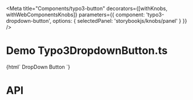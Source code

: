 
<Meta
  title="Components/typo3-button"
  decorators={[withKnobs, withWebComponentsKnobs]}
  parameters={{ component: 'typo3-dropdown-button', options: { selectedPanel: 'storybookjs/knobs/panel' } }}
  />

# Demo Typo3DropdownButton.ts

<Preview>
    <Story name="Dropdown Button" height="220px">
    {html`
      <typo3-dropdown-button>DropDown Button</typo3-dropdown-button>
    `}
    </Story>
</Preview>

# API

<Props of="typo3-dropdown-button" />
